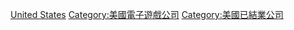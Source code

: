 [[Category:已結業電子遊戲公司|United States]]
[[Category:美國電子遊戲公司|Category:美國電子遊戲公司]]
[[Category:美國已結業公司|Category:美國已結業公司]]